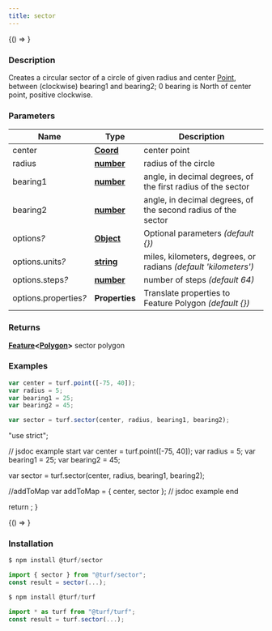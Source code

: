 ```yaml
---
title: sector
---
```



<!-- Expose turf as global var for experimenting in the browser console -->

<BrowserOnly>{() => <WindowTurfGlobal turf={turf} />}</BrowserOnly>

### Description

Creates a circular sector of a circle of given radius and center [Point](https://tools.ietf.org/html/rfc7946#section-3.1.2),
between (clockwise) bearing1 and bearing2; 0 bearing is North of center point, positive clockwise.

### Parameters

| Name                       | Type                                                                                            | Description                                                     |
| -------------------------- | ----------------------------------------------------------------------------------------------- | --------------------------------------------------------------- |
| center                     | **[Coord](https://tools.ietf.org/html/rfc7946#section-3.1.1)**                                  | center point                                                    |
| radius                     | **[number](https://developer.mozilla.org/docs/Web/JavaScript/Reference/Global_Objects/Number)** | radius of the circle                                            |
| bearing1                   | **[number](https://developer.mozilla.org/docs/Web/JavaScript/Reference/Global_Objects/Number)** | angle, in decimal degrees, of the first radius of the sector    |
| bearing2                   | **[number](https://developer.mozilla.org/docs/Web/JavaScript/Reference/Global_Objects/Number)** | angle, in decimal degrees, of the second radius of the sector   |
| options<i>?</i>            | **[Object](https://developer.mozilla.org/docs/Web/JavaScript/Reference/Global_Objects/Object)** | Optional parameters _(default \{\})_                            |
| options.units<i>?</i>      | **[string](https://developer.mozilla.org/docs/Web/JavaScript/Reference/Global_Objects/String)** | miles, kilometers, degrees, or radians _(default 'kilometers')_ |
| options.steps<i>?</i>      | **[number](https://developer.mozilla.org/docs/Web/JavaScript/Reference/Global_Objects/Number)** | number of steps _(default 64)_                                  |
| options.properties<i>?</i> | **Properties**                                                                                  | Translate properties to Feature Polygon _(default \{\})_        |

### Returns

**[Feature](https://tools.ietf.org/html/rfc7946#section-3.2)\<[Polygon](https://tools.ietf.org/html/rfc7946#section-3.1.6)\>** sector polygon

### Examples

```javascript
var center = turf.point([-75, 40]);
var radius = 5;
var bearing1 = 25;
var bearing2 = 45;

var sector = turf.sector(center, radius, bearing1, bearing2);
```

  "use strict";

  // jsdoc example start
  var center = turf.point([-75, 40]);
  var radius = 5;
  var bearing1 = 25;
  var bearing2 = 45;

  var sector = turf.sector(center, radius, bearing1, bearing2);

  //addToMap
  var addToMap = { center, sector };
  // jsdoc example end

  return <ExampleMap addToMap={addToMap} />;
}

<BrowserOnly>{() => <Map0 />}</BrowserOnly>

### Installation

```javascript
$ npm install @turf/sector

import { sector } from "@turf/sector";
const result = sector(...);
```

```javascript
$ npm install @turf/turf

import * as turf from "@turf/turf";
const result = turf.sector(...);
```

